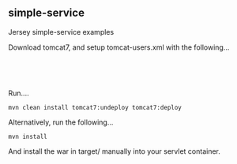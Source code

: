 == simple-service ==
Jersey simple-service examples

Download tomcat7, and setup tomcat-users.xml with the following...
  <role rolename="manager-gui"/>
  <role rolename="manager-script"/>
  <user username="manager" password="manager" roles="manager-gui,manager-script,manager-status"/>

Run....

 mvn clean install tomcat7:undeploy tomcat7:deploy

Alternatively, run the following...

 mvn install

And install the war in target/ manually into your servlet container.
